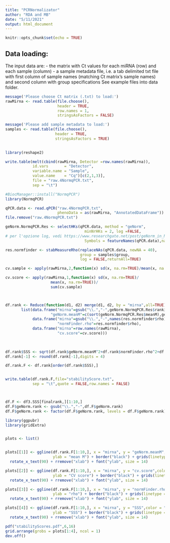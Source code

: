 ```yaml
---
title: "PCRNormalizator"
author: "RDA and MB"
date: "5/11/2021"
output: html_document
---
```


```r
knitr::opts_chunk$set(echo = TRUE)
```
## Data loading:
The input data are:
- the matrix with Ct values for each miRNA (row) and each sample (column) 
- a sample metadata file, i.e. a tab delimited txt file with first column of sample names (matching Ct matrix's sample names) and second column with group specifications
See example files into data folder.

```r
message('Please choose Ct matrix (.txt) to load:')
rawMirna <- read.table(file.choose(),
                       header = TRUE,
                       row.names = 1,
                       stringsAsFactors = FALSE)

message('Please add sample metadata to load:')
samples <- read.table(file.choose(),
                      header = TRUE,
                      stringsAsFactors = TRUE)
  
```


```r
library(reshape2)

write.table(melt(cbind(rawMirna, Detector =row.names(rawMirna)),
            id.vars       = "Detector",
            variable.name = "Sample",
            value.name    = "Cq")[c(2,1,3)], 
            file = "raw.4NormqPCR.txt",
            sep = "\t")


```

```r
#BiocManager::install("NormqPCR")
library(NormqPCR)

qPCR.data <- read.qPCR("raw.4NormqPCR.txt", 
                       phenoData = as(rawMirna, "AnnotatedDataFrame"))
file.remove("raw.4NormqPCR.txt")
```




```r
geNorm.NormqPCR.Res <- selectHKs(qPCR.data, method = "geNorm",
                                   minNrHKs = 2, log =FALSE, 
# per l'opzione log, vedi https://www.researchgate.net/post/geNorm_in_NormqPCR_package_of_R
                                   Symbols = featureNames(qPCR.data),na.rm=TRUE)


```



```r
res.normfinder <- stabMeasureRho(replaceNAs(qPCR.data, newNA = 40), 
                                 group = samples$group, 
                                 log = FALSE,returnAll=TRUE)

```


```r
cv.sample <- apply(rawMirna,2,function(x) sd(x, na.rm=TRUE)/mean(x, na.rm=TRUE))

cv.score <- apply(rawMirna,1,function(x) sd(x, na.rm=TRUE)/
                    mean(x, na.rm=TRUE))/
                    sum(cv.sample)



df.rank <- Reduce(function(d1, d2) merge(d1, d2, by = "mirna",all=TRUE),
       list(data.frame("mirna"=gsub("\\.","-",geNorm.NormqPCR.Res$ranking),
                    "geNorm.meanM"=c(sort(geNorm.NormqPCR.Res$meanM),geNorm.NormqPCR.Res$meanM[1])), 
            data.frame("mirna"=gsub("\\.","-",names(res.normfinder$rho)),
                       "normFinder.rho"=res.normfinder$rho), 
            data.frame("mirna"=row.names(rawMirna),
                       "cv.score"=cv.score)))        

            
            
df.rank$SSS <- sqrt(df.rank$geNorm.meanM^2+df.rank$normFinder.rho^2+df.rank$cv.score^2)
df.rank[-1] <- round(df.rank[-1],digits = 4)

df.rank.F <- df.rank[order(df.rank$SSS),]


write.table(df.rank.F,file="stabilityScore.txt",
            sep = "\t",quote = FALSE,row.names = FALSE)



df.F <- df3.SSS[finalrank,][1:10,]
df.F$geNorm.rank <- gsub("\\.","-",df.F$geNorm.rank)
df.F$geNorm.rank <- factor(df.F$geNorm.rank, levels = df.F$geNorm.rank)


```



```r
library(ggpubr)
library(gridExtra)


plots <- list()


plots[[1]] <- ggline(df.rank.F[1:10,], x = "mirna", y = "geNorm.meanM",color = "blue",title = "geNorm",
                     ylab = "mean M") + border("black") + grids(linetype = "dashed") + 
  rotate_x_text(90) + rremove("xlab") + font("ylab", size = 14)

plots[[2]] <- ggline(df.rank.F[1:10,], x = "mirna", y = "cv.score",color = "orange",title = "CV score",
                     ylab = "CV score") + border("black") + grids(linetype = "dashed") + 
  rotate_x_text(90) + rremove("xlab") + font("ylab", size = 14)

plots[[3]] <- ggline(df.rank.F[1:10,], x = "mirna", y = "normFinder.rho",color = "darkgreen",title = "NormFinder",
                     ylab = "rho") + border("black") + grids(linetype = "dashed") + 
  rotate_x_text(90) + rremove("xlab") + font("ylab", size = 14)

plots[[4]] <- ggline(df.rank.F[1:10,], x = "mirna", y = "SSS",color = "red",title = "Summarized Stability Score",
                     ylab = "SSS") + border("black") + grids(linetype = "dashed") + 
  rotate_x_text(90) + rremove("xlab") + font("ylab", size = 14)

pdf("stabilityScores.pdf",6,16)
grid.arrange(grobs = plots[1:4], ncol = 1)
dev.off()


```

